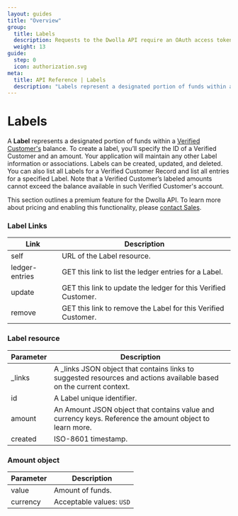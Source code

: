 ```yaml
---
layout: guides
title: "Overview"
group:
  title: Labels
  description: Requests to the Dwolla API require an OAuth access token for authentication. Learn about Dwolla’s supported authorization flow and how to create an access token.
  weight: 13
guide:
  step: 0
  icon: authorization.svg
meta:
  title: API Reference | Labels
  description: "Labels represent a designated portion of funds within a Verified Customer's balance. Create, remove, and list them using the Dwolla API."
---
```


# Labels

A **Label** represents a designated portion of funds within a [Verified Customer's](https://developers.dwolla.com/resources/account-types.html#verified-customer) balance. To create a label, you’ll specify the ID of a Verified Customer and an amount. Your application will maintain any other Label information or associations. Labels can be created, updated, and deleted. You can also list all Labels for a Verified Customer Record and list all entries for a specified Label. Note that a Verified Customer’s labeled amounts cannot exceed the balance available in such Verified Customer's account.

<AlertBar variation="warning">
  This section outlines a premium feature for the Dwolla API. To learn more
  about pricing and enabling this functionality, please
  <a href="https://www.dwolla.com/contact?b=apidocs">contact Sales</a>.
</AlertBar>

### Label Links

| Link           | Description                                                    |
| -------------- | -------------------------------------------------------------- |
| self           | URL of the Label resource.                                     |
| ledger-entries | GET this link to list the ledger entries for a Label.          |
| update         | GET this link to update the ledger for this Verified Customer. |
| remove         | GET this link to remove the Label for this Verified Customer.  |

### Label resource

| Parameter | Description                                                                                                          |
| --------- | -------------------------------------------------------------------------------------------------------------------- |
| \_links   | A \_links JSON object that contains links to suggested resources and actions available based on the current context. |
| id        | A Label unique identifier.                                                                                           |
| amount    | An Amount JSON object that contains value and currency keys. Reference the amount object to learn more.              |
| created   | ISO-8601 timestamp.                                                                                                  |

### Amount object

| Parameter | Description              |
| --------- | ------------------------ |
| value     | Amount of funds.         |
| currency  | Acceptable values: `USD` |
